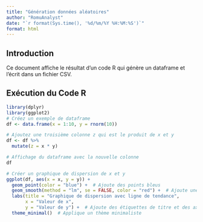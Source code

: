```yaml
---
title: "Génération données aléatoires"
author: "RomuAnalyst"
date: "`r format(Sys.time(), '%d/%m/%Y %H:%M:%S')`"
format: html
---
```


## Introduction

Ce document affiche le résultat d'un code R qui génère un dataframe et l'écrit dans un fichier CSV.

## Exécution du Code R
```r
library(dplyr)
library(ggplot2) 
# Créez un exemple de dataframe
df <- data.frame(x = 1:10, y = rnorm(10))

# Ajoutez une troisième colonne z qui est le produit de x et y
df <- df %>%
  mutate(z = x * y)

# Affichage du dataframe avec la nouvelle colonne
df

# Créer un graphique de dispersion de x et y
ggplot(df, aes(x = x, y = y)) +
  geom_point(color = "blue") +  # Ajoute des points bleus
  geom_smooth(method = "lm", se = FALSE, color = "red") +  # Ajoute une ligne de tendance rouge
  labs(title = "Graphique de dispersion avec ligne de tendance",
       x = "Valeur de x",
       y = "Valeur de y") +  # Ajoute des étiquettes de titre et des axes
  theme_minimal()  # Applique un thème minimaliste
```
